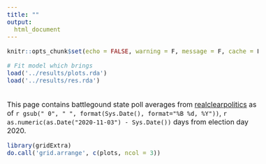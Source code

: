 ```yaml
---
title: ""
output: 
  html_document
---
```


<style type="text/css">
body { 
  font-size: 16px;
}
</style>


```r
knitr::opts_chunk$set(echo = FALSE, warning = F, message = F, cache = F, fig.align = 'center')
```

```r
# Fit model which brings 
load('../results/plots.rda')
load('../results/res.rda')
```

<br>
This page contains battlegound state poll averages from [realclearpolitics](https://www.realclearpolitics.com/epolls/latest_polls/) as of `r gsub(" 0", " ", format(Sys.Date(), format="%B %d, %Y"))`, `r as.numeric(as.Date("2020-11-03") - Sys.Date())` days from election day 2020.
<br>

```r
library(gridExtra)
do.call('grid.arrange', c(plots, ncol = 3))
```